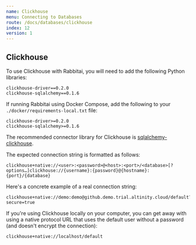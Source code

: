 ```yaml
---
name: Clickhouse
menu: Connecting to Databases
route: /docs/databases/clickhouse
index: 12
version: 1
---
```


## Clickhouse

To use Clickhouse with Rabbitai, you will need to add the following Python libraries:

```
clickhouse-driver==0.2.0
clickhouse-sqlalchemy==0.1.6
```

If running Rabbitai using Docker Compose, add the following to your `./docker/requirements-local.txt` file:

```
clickhouse-driver>=0.2.0
clickhouse-sqlalchemy>=0.1.6
```

The recommended connector library for Clickhouse is
[sqlalchemy-clickhouse](https://github.com/cloudflare/sqlalchemy-clickhouse).

The expected connection string is formatted as follows:

```
clickhouse+native://<user>:<password>@<host>:<port>/<database>[?options…]clickhouse://{username}:{password}@{hostname}:{port}/{database}
```

Here's a concrete example of a real connection string:

```
clickhouse+native://demo:demo@github.demo.trial.altinity.cloud/default?secure=true
```

If you're using Clickhouse locally on your computer, you can get away with using a native protocol URL that
uses the default user without a password (and doesn't encrypt the connection):

```
clickhouse+native://localhost/default
```
